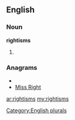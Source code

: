 ==English==

===Noun===
'''rightisms'''

# {{plural of|[[rightism]]}}

===Anagrams===
* {{alphagram|ghiimrsst}}
* [[Miss Right#English|Miss Right]]

[[Category:English plurals]]

[[ar:rightisms]]
[[my:rightisms]]